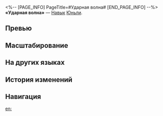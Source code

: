 <%-- [PAGE_INFO]
PageTitle=#Ударная волна#
[END_PAGE_INFO] --%>
{{Навык Инфобокс
|Название         = Ударная волна
|Изображение      = Навык Ударная волна.png
|Персонаж         = Юньли
|Тип              = Навык
|Тэг              = Взрывная атака
|УронСтойк        = 20 (основная цель)<br />10
|ЭнергияГен       = 30
|Энергия          = 
|Длительность     = 
|Описание         = Восстанавливает НР, равное {{Цвет|Выделенный|20%—32%}} от силы атаки Юньли плюс {{Цвет|Выделенный|50—222,5}} ед., и наносит выбранному противнику физический урон, равный {{Цвет|Выделенный|60%—132%}} от силы атаки Юньли, а также физический урон соседним целям, равный {{Цвет|Выделенный|30%—66%}} от силы атаки Юньли.
|Свойство1        = 
|Масштабирование1 = 
}}
'''«Ударная волна»''' — [[Навык]] [[Юньли]].

==Превью==
{{Превью
|Файл = Ударная волна Превью
}}

==Масштабирование==
{{Масштабирование навыка|тип=Навык
|60%;66%;72%;78%;84%;90%;97.5%;105%;112.5%;120%;126%;132%;138%;144%;150%
|30%;33%;36%;39%;42%;45%;48.75%;52.5%;56.25%;60%;63%;66%;69%;72%;75%
|20%;21.25%;22.5%;23.75%;25%;26%;27%;28%;29%;30%;31%;32%;33%;34%;35%
|5000%;8000%;10250%;12500%;14000%;15500%;16625%;17750%;18875%;20000%;21125%;22250%;23375%;24500%;25625%
}}

==На других языках==
{{На других языках
|en   = Bladeborne Quake
|zhs  = 飞铗震赫
|zht  = 飛鋏震赫
|ja   = {{Rubi|天威煌々|てんいこうこう}}
|ko   = 천지를 뒤흔드는 대검
|es   = Mandoble sísmico
|fr   = Lame de choc
|ru   = Ударная волна
|th   = Bladeborne Quake
|vi   = Chấn Động Lẫy Lừng
|de   = Schockwellen-Schlag
|id   = Bladeborne Quake
|pt   = Terremoto de Lâminas
}}

==История изменений==
{{История изменений|3.5}}

==Навигация==
{{Навык Навбокс|Юньли}}

[[en:]]